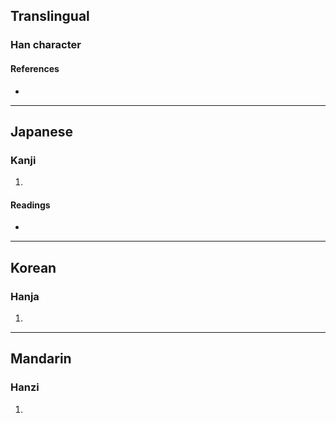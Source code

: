 {{character info/new}}
==Translingual==

===Han character===
{{Han char|rn=9|rad=人|as=12|sn=14|four=|canj=OVII|ids=⿰亻幾}}

====References====
* {{Han ref|kx=0117.030|dkj=01106|dj=0248.090|hdz=10223.050|uh=50DF|ud=20703}}

----

==Japanese==

===Kanji===
{{ja-kanji|grade=|rs=人12}}

# {{defn|lang=ja|sort=人12}}

====Readings====
* {{ja-readings|on=[[き]] (ki), [[げ]] (ge)|kun=[[よくつつしむ]] (yokutsutsushimu), [[ちかい]] (chikai)}}

----

==Korean==

===Hanja===
{{ko-hanja|hangeul=기|rv=gi|mr=ki}}

# {{defn|lang=ko|sort=人12}}

----

==Mandarin==

===Hanzi===
{{cmn-hanzi|pin=[[jī]] ([[ji1]]), [[jiào]] ([[jiao4]])|wg=chi<sup>1</sup>, chiao<sup>4</sup>}}

# {{defn|lang=cmn|sort=人12}}
